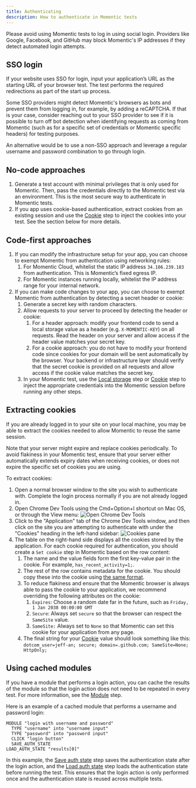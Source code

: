 ```yaml
---
title: Authenticating
description: How to authenticate in Momentic tests
---
```


<Warning>
  Please avoid using Momentic tests to log in using social login. Providers like
  Google, Facebook, and GitHub may block Momentic's IP addresses if they detect
  automated login attempts.
</Warning>

## SSO login

If your website uses SSO for login, input your application’s URL as the starting URL of your browser test. The test performs the required redirections as part of the start up process.

Some SSO providers might detect Momentic's browsers as bots and prevent them from logging in, for example, by adding a reCAPTCHA. If that is your case, consider reaching out to your SSO provider to see if it is possible to turn off bot detection when identifying requests as coming from Momentic (such as for a specific set of credentials or Momentic specific headers) for testing purposes.

An alternative would be to use a non-SSO approach and leverage a regular username and password combination to go through login.

## No-code approaches

1. Generate a test account with minimal privileges that is only used for Momentic. Then, pass the credentials directly to the Momentic test via an environment. This is the most secure way to authenticate in Momentic tests.
2. If you app uses cookie-based authentication, extract cookies from an existing session and use the [Cookie](/steps/cookie) step to inject the cookies into your test. See the section below for more details.

## Code-first approaches

1. If you can modify the infrastructure setup for your app, you can choose to exempt Momentic from authentication using networking rules:
   1. For Momentic Cloud, whitelist the static IP address `34.106.239.183` from authentication. This is Momentic’s fixed egress IP.
   2. For Momentic instances running locally, whitelist the IP address range for your internal network.
2. If you can make code changes to your app, you can choose to exempt Momentic from authentication by detecting a secret header or cookie:
   1. Generate a secret key with random characters.
   2. Allow requests to your server to proceed by detecting the header or cookie:
      1. For a header approach: modify your frontend code to send a local storage value as a header (e.g. `X-MOMENTIC-KEY`) on all requests. Read the header on your server and allow access if the header value matches your secret key.
      2. For a cookie approach: you do not have to modify your frontend code since cookies for your domain will be sent automatically by the browser. Your backend or infrastructure layer should verify that the secret cookie is provided on all requests and allow access if the cookie value matches the secret key.
   3. In your Momentic test, use the [Local storage](/steps/local-storage) step or [Cookie](/steps/cookie) step to inject the appropriate credentials into the Momentic session before running any other steps.

## Extracting cookies

If you are already logged in to your site on your local machine, you may be able to extract the cookies needed to allow Momentic to reuse the same session.

Note that your server might expire and replace cookies periodically. To avoid flakiness in your Momentic test, ensure that your server either automatically extends expiry dates when receiving cookies, or does not expire the specific set of cookies you are using.

To extract cookies:

1. Open a normal browser window to the site you wish to authenticate with. Complete the login process normally if you are not already logged in.
2. Open Chrome Dev Tools using the Cmd+Option+I shortcut on Mac OS, or through the View menu:
   ![Open Chrome Dev Tools](/images/open-chrome-devtools.png)
3. Click to the "Application" tab of the Chrome Dev Tools window, and then click on the site you are attempting to authenticate with under the "Cookies" heading in the left-hand sidebar:
   ![Cookies pane](/images/cookies-pane-chrome-devtools.png)
4. The table on the right-hand side displays all the cookies stored by the application. For each cookie required for authentication, you should create a `Set cookie` step in Momentic based on the row content:
   1. The name and the value fields form the first key-value pair in the cookie. For example, `has_recent_activity=1;`.
   2. The rest of the row contains metadata for the cookie. You should copy these into the cookie using [the same format](https://developer.mozilla.org/en-US/docs/Web/HTTP/Headers/Set-Cookie).
   3. To reduce flakiness and ensure that the Momentic browser is always able to pass the cookie to your application, we recommend overriding the following attributes on the cookie:
      1. `Expires`: Choose a random date far in the future, such as `Friday, 1 Jan 2038 00:00:00 GMT`
      2. `Secure`: Always set `secure` so that the browser can respect the `SameSite` value.
      3. `SameSite:` Always set to `None` so that Momentic can set this cookie for your application from any page.
   4. The final string for your [Cookie](/steps/cookie) value should look something like this: `dotcom_user=jeff-an; secure; domain=.github.com; SameSite=None; HttpOnly;`

## Using cached modules

If you have a module that performs a login action, you can cache the results of the module so that the login action does not need to be repeated in every test. For more information, see the [Module](/steps/module) step.

Here is an example of a cached module that performs a username and password login:

```
MODULE "login with username and password"
  TYPE "username" into "username input"
  TYPE "password" into "password input"
  CLICK "login button"
  SAVE_AUTH_STATE
LOAD_AUTH_STATE "results[0]"
```

In this example, the [Save auth state](/steps/save-auth-state) step saves the authentication state after the login action, and the [Load auth state](/steps/load-auth-state) step loads the authentication state before running the test. This ensures that the login action is only performed once and the authentication state is reused across multiple tests.
